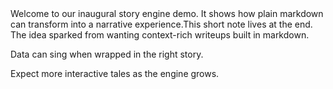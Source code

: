 
<StoryLayout>
Welcome to our inaugural story engine demo. It shows how plain markdown can transform into a narrative experience.<Footnote>This short note lives at the end.</Footnote>

<Section title="Origins">
The idea sparked from wanting context-rich writeups built in markdown.
</Section>

<PullQuote>Data can sing when wrapped in the right story.</PullQuote>

<Section title="Next Steps">
Expect more interactive tales as the engine grows.
</Section>
</StoryLayout>

